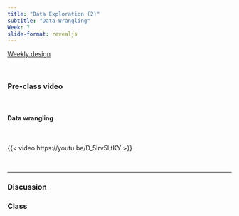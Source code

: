 ```yaml
---
title: "Data Exploration (2)"
subtitle: "Data Wrangling"
Week: 7
slide-format: revealjs
---
```


[Weekly design](https://changjunlee.com/teaching/ds101/weekly/)

<br>

### Pre-class video

<br> 

#### Data wrangling

<br> 

{{< video https://youtu.be/D_5lrv5LtKY >}}

<br> 

------------------------------------------------------------------------

### Discussion

### Class

